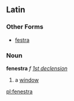 ==Latin==
===Other Forms===
*[[festra]]
===Noun===
'''fenestra''' ''f'' ''[[Wiktionary Appendix:Latin first declension|1st declension]]''

#a [[window]]
[[pl:fenestra]]